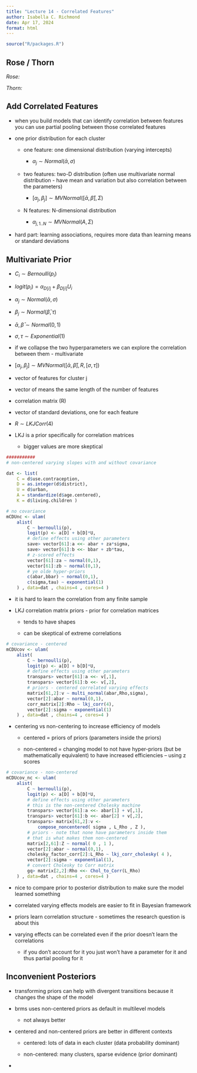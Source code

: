 ```yaml
---
title: "Lecture 14 - Correlated Features"
author: Isabella C. Richmond
date: Apr 17, 2024
format: html
---
```


```r
source("R/packages.R")
```

## Rose / Thorn

*Rose:*

*Thorn:*

## Add Correlated Features

-   when you build models that can identify correlation between features you can use partial pooling between those correlated features

-   one prior distribution for each cluster

    -   one feature: one dimensional distribution (varying intercepts)

        -   $\alpha_j \sim Normal(\bar{\alpha}, \sigma)$

    -   two features: two-D distribution (often use multivariate normal distribution - have mean and variation but also correlation between the parameters)

        -   $[\alpha_j, \beta_j] \sim MVNormal([\bar{\alpha}, \bar{\beta}], \Sigma)$

    -   N features: N-dimensional distribution

        -   $\alpha_{j, 1..N} \sim MVNormal(A, \Sigma)$

-   hard part: learning associations, requires more data than learning means or standard deviations

## Multivariate Prior 

-   $C_i \sim Bernoulli(p_i)$

-   $logit(p_i) = \alpha_{D[i]} + \beta_{D[i]}U_i$

-   $\alpha_j \sim Normal(\bar{\alpha}, \sigma)$

-   $\beta_j \sim Normal(\bar{\beta}, \tau)$

-   $\bar{\alpha}, \bar{\beta} \sim Normal(0, 1)$

-   $\sigma, \tau \sim Exponential(1)$

-   if we collapse the two hyperparameters we can explore the correlation between them - multivariate

-   $[\alpha_j, \beta_j]  \sim MVNormal([\bar{\alpha}, \bar{\beta}], R, [\sigma, \tau])$

-   vector of features for cluster j

-   vector of means the same length of the number of features

-   correlation matrix (R)

-   vector of standard deviations, one for each feature

-   $R \sim LKJCorr(4)$

-   LKJ is a prior specifically for correlation matrices

    -   bigger values are more skeptical

```r

###########
# non-centered varying slopes with and without covariance

dat <- list(
    C = d$use.contraception,
    D = as.integer(d$district),
    U = d$urban,
    A = standardize(d$age.centered),
    K = d$living.children )

# no covariance
mCDUnc <- ulam(
    alist(
        C ~ bernoulli(p),
        logit(p) <- a[D] + b[D]*U,
        # define effects using other parameters
        save> vector[61]:a <<- abar + za*sigma,
        save> vector[61]:b <<- bbar + zb*tau,
        # z-scored effects
        vector[61]:za ~ normal(0,1),
        vector[61]:zb ~ normal(0,1),
        # ye olde hyper-priors
        c(abar,bbar) ~ normal(0,1),
        c(sigma,tau) ~ exponential(1)
    ) , data=dat , chains=4 , cores=4 )
```

-   it is hard to learn the correlation from any finite sample

-   LKJ correlation matrix priors - prior for correlation matrices

    -   tends to have shapes

    -   can be skeptical of extreme correlations

```r
# covariance - centered
mCDUcov <- ulam(
    alist(
        C ~ bernoulli(p),
        logit(p) <- a[D] + b[D]*U,
        # define effects using other parameters
        transpars> vector[61]:a <<- v[,1],
        transpars> vector[61]:b <<- v[,2],
        # priors - centered correlated varying effects
        matrix[61,2]:v ~ multi_normal(abar,Rho,sigma),
        vector[2]:abar ~ normal(0,1),
        corr_matrix[2]:Rho ~ lkj_corr(4),
        vector[2]:sigma ~ exponential(1)
    ) , data=dat , chains=4 , cores=4 )
```

-   centering vs non-centering to increase efficiency of models

    -   centered = priors of priors (parameters inside the priors)

    -   non-centered = changing model to not have hyper-priors (but be mathematically equivalent) to have increased efficiencies -- using z scores

```r
# covariance - non-centered
mCDUcov_nc <- ulam(
    alist(
        C ~ bernoulli(p),
        logit(p) <- a[D] + b[D]*U,
        # define effects using other parameters
        # this is the non-centered Cholesky machine
        transpars> vector[61]:a <<- abar[1] + v[,1],
        transpars> vector[61]:b <<- abar[2] + v[,2],
        transpars> matrix[61,2]:v <-
            compose_noncentered( sigma , L_Rho , Z ),
        # priors - note that none have parameters inside them
        # that is what makes them non-centered
        matrix[2,61]:Z ~ normal( 0 , 1 ),
        vector[2]:abar ~ normal(0,1),
        cholesky_factor_corr[2]:L_Rho ~ lkj_corr_cholesky( 4 ),
        vector[2]:sigma ~ exponential(1),
        # convert Cholesky to Corr matrix
        gq> matrix[2,2]:Rho <<- Chol_to_Corr(L_Rho)
    ) , data=dat , chains=4 , cores=4 )
```

-   nice to compare prior to posterior distribution to make sure the model learned something

-   correlated varying effects models are easier to fit in Bayesian framework

-   priors learn correlation structure - sometimes the research question is about this

-   varying effects can be correlated even if the prior doesn't learn the correlations

    -   if you don't account for it you just won't have a parameter for it and thus partial pooling for it

## Inconvenient Posteriors

-   transforming priors can help with divergent transitions because it changes the shape of the model

-   brms uses non-centered priors as default in multilevel models

    -   not always better

-   centered and non-centered priors are better in different contexts

    -   centered: lots of data in each cluster (data probability dominant)

    -   non-centered: many clusters, sparse evidence (prior dominant)

-   
